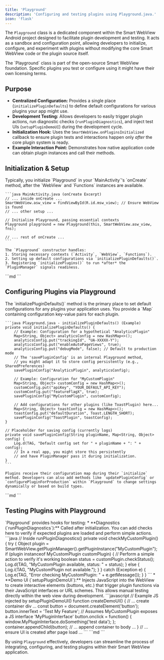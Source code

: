 ```yaml
---
title: 'Playground'
description: 'Configuring and testing plugins using Playground.java.'
icon: 'flask'
---
```


The `Playground` class is a dedicated component within the Smart WebView Android project designed to facilitate plugin development and testing. It acts as a sandbox and configuration point, allowing developers to initialize, configure, and experiment with plugins without modifying the core Smart WebView code or the plugin source itself.

<Info>
The `Playground` class is part of the open-source Smart WebView foundation. Specific plugins you test or configure using it might have their own licensing terms.
</Info>

## Purpose

*   **Centralized Configuration:** Provides a single place (`initializePluginDefaults`) to define default configurations for various plugins your app might use.
*   **Development Testing:** Allows developers to easily trigger plugin actions, run diagnostic checks (`runPluginDiagnostics`), and inject test UIs (`setupPluginDemoUI`) during the development cycle.
*   **Initialization Hook:** Uses the `SmartWebView.onPluginsInitialized` callback to ensure plugin tests and interactions happen only *after* the core plugin system is ready.
*   **Example Interaction Point:** Demonstrates how native application code can obtain plugin instances and call their methods.

## Initialization & Setup

<Tabs>
 <Tab title="Android">
    Typically, you initialize `Playground` in your `MainActivity`'s `onCreate` method, after the `WebView` and `Functions` instances are available.

    ```java MainActivity.java (onCreate Excerpt)
    // ... inside onCreate ...
    SmartWebView.asw_view = findViewById(R.id.msw_view); // Ensure WebView is found
    // ... other setup ...

    // Initialize Playground, passing essential contexts
    Playground playground = new Playground(this, SmartWebView.asw_view, fns);

    // ... rest of onCreate ...
    ```

    The `Playground` constructor handles:
    1. Storing necessary contexts (`Activity`, `WebView`, `Functions`).
    2. Setting up default configurations via `initializePluginDefaults()`.
    3. Registering `initializePlugins()` to run *after* the `PluginManager` signals readiness.
 </Tab>
 <Tab title="iOS">
    ```md
    <!-- An equivalent iOS setup would involve initializing a similar 'Playground' class (Swift) within the AppDelegate or primary ViewController, passing necessary contexts like the WKWebView instance. -->
    ```
 </Tab>
</Tabs>

## Configuring Plugins via Playground

<Tabs>
 <Tab title="Android">
    The `initializePluginDefaults()` method is the primary place to set default configurations for any plugins your application uses. You provide a `Map<String, Object>` containing configuration key-value pairs for each plugin.

    ```java Playground.java - initializePluginDefaults() (Example)
    private void initializePluginDefaults() {
        // Example: Configuration for a hypothetical "AnalyticsPlugin"
        Map<String, Object> analyticsConfig = new HashMap<>();
        analyticsConfig.put("trackingId", "UA-XXXXX-Y");
        analyticsConfig.put("enableAutoPageViews", true);
        analyticsConfig.put("debugMode", false); // Default to production mode
        // The 'savePluginConfig' is an internal Playground method,
        // you might adapt it to store config persistently (e.g., SharedPreferences)
        savePluginConfig("AnalyticsPlugin", analyticsConfig);

        // Example: Configuration for "MyCustomPlugin"
        Map<String, Object> customConfig = new HashMap<>();
        customConfig.put("apiKey", "YOUR_DEFAULT_API_KEY");
        customConfig.put("featureFlagX", true);
        savePluginConfig("MyCustomPlugin", customConfig);

        // Add configurations for other plugins (like ToastPlugin) here...
        Map<String, Object> toastConfig = new HashMap<>();
        toastConfig.put("defaultDuration", Toast.LENGTH_SHORT);
        savePluginConfig("ToastPlugin", toastConfig);
    }

    // Placeholder for saving config (currently logs)
    private void savePluginConfig(String pluginName, Map<String, Object> config) {
        Log.d(TAG, "Default config set for " + pluginName + ": " + config);
        // In a real app, you might store this persistently
        // and have PluginManager pass it during initialization.
    }
    ```

    Plugins receive their configuration map during their `initialize` method. Developers can also add methods like `updatePluginConfig` or `configurePluginForProduction` within `Playground` to change settings dynamically or based on build types.
 </Tab>
 <Tab title="iOS">
    ```md
    <!-- iOS plugin configuration could be managed similarly, perhaps loading defaults from a `Config.plist` file or setting them programmatically in the equivalent Playground class. -->
    ```
 </Tab>
</Tabs>

## Testing Plugins with Playground

<Tabs>
 <Tab title="Android">
    `Playground` provides hooks for testing:
    *   **Diagnostics (`runPluginDiagnostics`):** Called after initialization. You can add checks here to verify if expected plugins are loaded and perform simple actions.
        ```java
        // Inside runPluginDiagnostics()
        private void checkMyCustomPlugin() {
            try {
                Object plugin = SmartWebView.getPluginManager().getPluginInstance("MyCustomPlugin");
                if (plugin instanceof MyCustomPlugin customPlugin) {
                    // Perform a simple action to verify it's working
                    boolean status = customPlugin.checkStatus();
                    Log.d(TAG, "MyCustomPlugin available, status: " + status);
                } else {
                    Log.i(TAG, "MyCustomPlugin not available.");
                }
            } catch (Exception e) {
                Log.e(TAG, "Error checking MyCustomPlugin: " + e.getMessage());
            }
        }
        ```
    *   **Demo UI (`setupPluginDemoUI`):** Injects JavaScript into the WebView to create interactive elements (buttons, etc.) that trigger plugin functions via their JavaScript interfaces or URL schemes. This allows manual testing directly within the web view during development.
        ```javascript
        // Example JS injected by setupPluginDemoUI()
        function createDemoUI() {
          // ... create container div ...
          const button = document.createElement('button');
          button.innerText = 'Test My Feature';
          // Assumes MyCustomPlugin exposes a JS interface 'MyPluginInterface'
          button.onclick = function() { window.MyPluginInterface.doSomething('test data'); };
          container.appendChild(button);
          // ... append container to body ...
        }
        // ... ensure UI is created after page load ...
        ```
 </Tab>
 <Tab title="iOS">
    ```md
    <!-- Similar diagnostic checks and JavaScript injection for a demo UI can be implemented in the iOS equivalent of Playground. -->
    ```
 </Tab>
</Tabs>

By using `Playground` effectively, developers can streamline the process of integrating, configuring, and testing plugins within their Smart WebView application.
